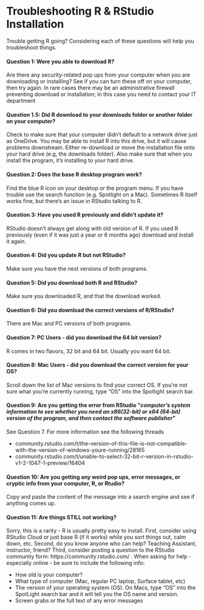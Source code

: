 # Troubleshooting R & RStudio Installation
 
Trouble getting R going?  Considering each of these questions will help you troubleshoot things.
 
#### Question 1: Were you able to download R?
Are there any security-related pop ups from your computer when you are downloading or installing?  See if you can turn these off on your computer, then try again.  In rare cases there may be an administrative firewall preventing download or installation; in this case you need to contact your IT department

#### Question 1.5: Did R download to your downloads folder or another folder on your computer?

Check to make sure that your computer didn't default to a network drive just as OneDrive.  You may be able to install R into this drive, but it will cause problems downstream.  Either re-download or move the installation file onto your hard drive (e.g, the downloads folder).  Also make sure that when you install the program, it's installing to your hard drive.

#### Question 2: Does the base R desktop program work?
Find the blue R icon on your desktop or the program menu.  If you have trouble use the search function (e.g. Spotlight on a Mac).  Sometimes R itself works fine, but there’s an issue in RStudio talking to R.

#### Question 3: Have you used R previously and didn’t update it?
RStudio doesn’t always get along with old version of R.  If you used R previously (even if it was just a year or 6 months ago) download and install it again.

#### Question 4: Did you update R but not RStudio?
Make sure you have the nest versions of both programs.

#### Question 5: Did you download both R and RStudio?
Make sure you downloaded R, and that the download worked.

#### Question 6: Did you download the correct versions of R/RStudio?
There are Mac and PC versions of both programs.

#### Question 7: PC Users - did you download the 64 bit version?
R comes in two flavors, 32 bit and 64 bit.  Usually you want 64 bit.

#### Question 8: Mac Users - did you download the correct version for your OS?
Scroll down the list of Mac versions to find your correct OS.  If you’re not sure what you’re currently running, type “OS” into the Spotlight search bar.

#### Question 9: Are you getting the error from RStudio “*computer's system information to see whether you need an x86(32-bit) or x64 (64-bit) version of the program, and then contact the software publisher*”

See Question 7.  For more information see the following threads

* community.rstudio.com/t/the-version-of-this-file-is-not-compatible-with-the-version-of-windows-youre-running/28165
* community.rstudio.com/t/unable-to-select-32-bit-r-version-in-rstudio-v1-2-1047-1-preview/16404


#### Question 10: Are you getting any weird pop ups, error messages, or cryptic info from your computer, R, or Rtudio?

Copy and paste the content of the message into a search engine and see if anything comes up.

#### Question 11: Are things STILL not working?

Sorry, this is a rarity - R is usually pretty easy to install.  First, consider using RStudio Cloud or just base R (if it works) while you sort things out, calm down, etc.  Second, do you know anyone who can help?  Teaching Assistant, instructor, friend?  Third, consider posting a question to the RStudio communtiy form: https://community.rstudio.com/ .  When asking for help - especially online - be sure to include the following info:

* How old is your computer?
* What type of computer (Mac, regular PC laptop, Surface tablet, etc)
* The version of your operating system (OS).  On Macs, type “OS” into the SpotLight search bar and it will tell you the OS name and version. 
* Screen grabs or the full text of any error messages
